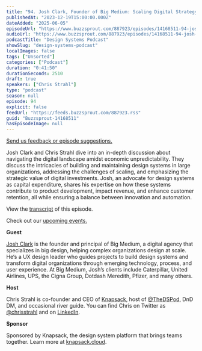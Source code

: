 ```yaml
---
title: "94. Josh Clark, Founder of Big Medium: Scaling Digital Strategy Within Complex Organizations"
publishedAt: "2023-12-19T15:00:00.000Z"
dateAdded: "2025-06-05"
episodeUrl: "https://www.buzzsprout.com/887923/episodes/14168511-94-josh-clark-founder-of-big-medium-scaling-digital-strategy-within-complex-organizations.mp3"
audioUrl: "https://www.buzzsprout.com/887923/episodes/14168511-94-josh-clark-founder-of-big-medium-scaling-digital-strategy-within-complex-organizations.mp3"
podcastTitle: "Design Systems Podcast"
showSlug: "design-systems-podcast"
localImages: false
tags: ["Unsorted"]
categories: ["Podcast"]
duration: "0:41:50"
durationSeconds: 2510
draft: true
speakers: ["Chris Strahl"]
type: "podcast"
season: null
episode: 94
explicit: false
feedUrl: "https://feeds.buzzsprout.com/887923.rss"
guid: "Buzzsprout-14168511"
hasEpisodeImage: null
---
```

[Send us feedback or episode suggestions.](https://www.buzzsprout.com/twilio/text_messages/887923/open_sms)

Josh Clark and Chris Strahl dive into an in-depth discussion about navigating the digital landscape amidst economic unpredictability. They discuss the intricacies of building and maintaining design systems in large organizations, addressing the challenges of scaling, and emphasizing the strategic value of digital investments. Josh, an advocate for design systems as capital expenditure, shares his expertise on how these systems contribute to product development, impact revenue, and enhance customer retention, all while ensuring a balance between innovation and automation.

View the [transcript](https://docs.google.com/document/d/1IUCG9CmRtmkw-pztqg38bhKbLoKpn686hg1COp5ocQw/edit?usp=sharing) of this episode.

Check out our [upcoming events.](https://www.knapsack.cloud/events)  

**Guest**

[Josh Clark](https://bigmedium.com/about/josh-clark.html) is the founder and principal of Big Medium, a digital agency that specializes in big design, helping complex organizations design at scale. He‘s a UX design leader who guides projects to build design systems and transform digital organizations through emerging technology, process, and user experience. At Big Medium, Josh’s clients include Caterpillar, United Airlines, UPS, the Cigna Group, Dotdash Meredith, Pfizer, and many others.

**Host**

Chris Strahl is co-founder and CEO of [Knapsack](https://www.knapsack.cloud/), host of [@TheDSPod](https://twitter.com/thedspod), DnD DM, and occasional river guide. You can find Chris on Twitter as [@chrisstrahl](https://twitter.com/chrisstrahl) and on [LinkedIn](https://www.linkedin.com/in/chrisstrahl/).  

**Sponsor**

Sponsored by Knapsack, the design system platform that brings teams together. Learn more at [knapsack.cloud](https://www.knapsack.cloud/?utm_source=podcast).
